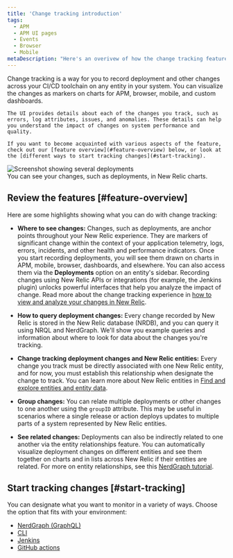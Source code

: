 ```yaml
---
title: 'Change tracking introduction'
tags:
  - APM
  - APM UI pages
  - Events
  - Browser
  - Mobile
metaDescription: "Here's an overivew of how the change tracking feature can help you analyze the effects of recent changes for your users and systems."
---
```





<SideBySide>
  <Side>
    Change tracking is a way for you to record deployment and other changes across your CI/CD toolchain on any entity in your system. You can visualize the changes as markers on charts for APM, browser, mobile, and custom dashboards.

    The UI provides details about each of the changes you track, such as errors, log attributes, issues, and anomalies. These details can help you understand the impact of changes on system performance and quality.

    If you want to become acquainted with various aspects of the feature, check out our [feature overview](#feature-overview) below, or look at the [different ways to start tracking changes](#start-tracking).
  </Side>

  <Side>
    <img
      title="Screenshot showing several deployments"
      alt="Screenshot showing several deployments"
      src={changetrackingIntroDeploymentExample}
    />
    <figcaption>
      You can see your changes, such as deployments, in New Relic charts.
    </figcaption>
  </Side>
</SideBySide>



## Review the features [#feature-overview]

Here are some highlights showing what you can do with change tracking:

* **Where to see changes:** Changes, such as deployments, are anchor points throughout your New Relic experience. They are markers of significant change within the context of your application telemetry, logs, errors, incidents, and other health and performance indicators. Once you start recording deployments, you will see them drawn on charts in APM, mobile, browser, dashboards, and elsewhere. You can also access them via the **Deployments** option on an entity's sidebar. Recording changes using New Relic APIs or integrations (for example, the Jenkins plugin) unlocks powerful interfaces that help you analyze the impact of change. Read more about the change tracking experience in [how to view and analyze your changes in New Relic](/docs/change-tracking/change-tracking-view-analyze).

* **How to query deployment changes:** Every change recorded by New Relic is stored in the New Relic database (NRDB), and you can query it using NRQL and NerdGraph. We'll show you example queries and information about where to look for data about the changes you're tracking.

* **Change tracking deployment changes and New Relic entities:** Every change you track must be directly associated with one New Relic entity, and for now, you must establish this relationship when designate the change to track. You can learn more about New Relic entities in [Find and explore entities and entity data](/docs/new-relic-solutions/new-relic-one/core-concepts/what-entity-new-relic/#find).

* **Group changes:** You can relate multiple deployments or other changes to one another using the `groupID` attribute. This may be useful in scenarios where a single release or action deploys updates to multiple parts of a system represented by New Relic entities.

* **See related changes:** Deployments can also be indirectly related to one another via the entity relationships feature. You can automatically visualize deployment changes on different entities and see them together on charts and in lists across New Relic if their entities are related. For more on entity relationships, see this [NerdGraph tutorial](/docs/apis/nerdgraph/examples/nerdgraph-relationships-api-tutorial/).

## Start tracking changes [#start-tracking]

You can designate what you want to monitor in a variety of ways. Choose the option that fits with your environment:

* [NerdGraph (GraphQL)](/docs/change-tracking/change-tracking-graphql)
* [CLI](/docs/change-tracking/change-tracking-cli)
* [Jenkins](/docs/change-tracking/ci-cd/change-tracking-jenkins)
* [GitHub actions](/docs/change-tracking/ci-cd/change-tracking-github-actions)